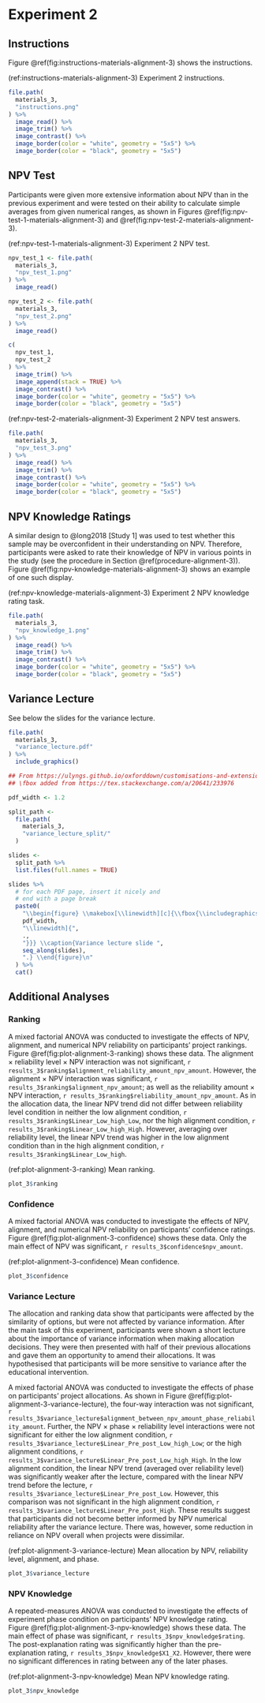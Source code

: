 # Experiment 2 {#alignment-3-appendix}

## Instructions {#instructions-materials-alignment-3-appendix}

Figure \@ref(fig:instructions-materials-alignment-3) shows the instructions.

(ref:instructions-materials-alignment-3) Experiment 2 instructions.

```r
file.path(
  materials_3,
  "instructions.png"
) %>%
  image_read() %>%
  image_trim() %>%
  image_contrast() %>%
  image_border(color = "white", geometry = "5x5") %>%
  image_border(color = "black", geometry = "5x5")
```

## NPV Test {#npv-test-materials-alignment-3}

Participants were given more extensive information about NPV than in the
previous experiment and were tested on their ability to calculate simple
averages from given numerical ranges, as shown in
Figures \@ref(fig:npv-test-1-materials-alignment-3)
and \@ref(fig:npv-test-2-materials-alignment-3).

(ref:npv-test-1-materials-alignment-3) Experiment 2 NPV test.

```r
npv_test_1 <- file.path(
  materials_3,
  "npv_test_1.png"
) %>%
  image_read()

npv_test_2 <- file.path(
  materials_3,
  "npv_test_2.png"
) %>%
  image_read()

c(
  npv_test_1,
  npv_test_2
) %>%
  image_trim() %>%
  image_append(stack = TRUE) %>%
  image_contrast() %>%
  image_border(color = "white", geometry = "5x5") %>%
  image_border(color = "black", geometry = "5x5")
```

(ref:npv-test-2-materials-alignment-3) Experiment 2 NPV test answers.

```r
file.path(
  materials_3,
  "npv_test_3.png"
) %>%
  image_read() %>%
  image_trim() %>%
  image_contrast() %>%
  image_border(color = "white", geometry = "5x5") %>%
  image_border(color = "black", geometry = "5x5")
```

## NPV Knowledge Ratings {#npv-knowledge-materials-alignment-3}

A similar design to @long2018 [Study 1] was used to test whether this sample may
be overconfident in their understanding on NPV. Therefore, participants were
asked to rate their knowledge of NPV in various points in the study (see the
procedure in Section \@ref(procedure-alignment-3)).
Figure \@ref(fig:npv-knowledge-materials-alignment-3) shows an example of one
such display.

(ref:npv-knowledge-materials-alignment-3) Experiment 2 NPV knowledge rating task.

```r
file.path(
  materials_3,
  "npv_knowledge_1.png"
) %>%
  image_read() %>%
  image_trim() %>%
  image_contrast() %>%
  image_border(color = "white", geometry = "5x5") %>%
  image_border(color = "black", geometry = "5x5")
```

\newpage
\newpage

## Variance Lecture {#variance-lecture-materials-alignment-3}

See below the slides for the variance lecture.

```r
file.path(
  materials_3,
  "variance_lecture.pdf"
) %>%
  include_graphics()
```

```r
## From https://ulyngs.github.io/oxforddown/customisations-and-extensions.html#embed-pdf
## \fbox added from https://tex.stackexchange.com/a/20641/233976

pdf_width <- 1.2

split_path <-
  file.path(
    materials_3,
    "variance_lecture_split/"
  )

slides <-
  split_path %>%
  list.files(full.names = TRUE)

slides %>%
  # for each PDF page, insert it nicely and
  # end with a page break
  paste0(
    "\\begin{figure} \\makebox[\\linewidth][c]{\\fbox{\\includegraphics[width=",
    pdf_width,
    "\\linewidth]{",
    .,
    "}}} \\caption{Variance lecture slide ",
    seq_along(slides),
    ".} \\end{figure}\n"
  ) %>%
  cat()
```

## Additional Analyses {#results-alignment-3-appendix}

### Ranking

A mixed factorial ANOVA was conducted to investigate the effects of NPV,
alignment, and numerical NPV reliability on participants’ project rankings.
Figure \@ref(fig:plot-alignment-3-ranking) shows these data. The alignment
$\times$ reliability level $\times$ NPV interaction was not
significant,
`r results_3$ranking$alignment_reliability_amount_npv_amount`.
However, the alignment $\times$ NPV interaction was significant,
`r results_3$ranking$alignment_npv_amount`; as well as the reliability
amount $\times$ NPV interaction,
`r results_3$ranking$reliability_amount_npv_amount`. As in the
allocation data, the linear NPV trend did not differ between reliability level
condition in neither the low alignment condition,
`r results_3$ranking$Linear_Low_high_Low`, nor the high alignment
condition, `r results_3$ranking$Linear_Low_high_High`. However,
averaging over reliability level, the linear NPV trend was higher in the low
alignment condition than in the high alignment condition,
`r results_3$ranking$Linear_Low_high`.

(ref:plot-alignment-3-ranking) Mean ranking.

```r
plot_3$ranking
```

### Confidence

A mixed factorial ANOVA was conducted to investigate the effects of NPV,
alignment, and numerical NPV reliability on participants’ confidence ratings.
Figure \@ref(fig:plot-alignment-3-confidence) shows these data. Only the main
effect of NPV was significant,
`r results_3$confidence$npv_amount`.

(ref:plot-alignment-3-confidence) Mean confidence.

```r
plot_3$confidence
```

### Variance Lecture

The allocation and ranking data show that participants were affected by the
similarity of options, but were not affected by variance information. After the
main task of this experiment, participants were shown a short lecture about the
importance of variance information when making allocation decisions. They were
then presented with half of their previous allocations and gave them an
opportunity to amend their allocations. It was hypothesised that participants
will be more sensitive to variance after the educational intervention.

A mixed factorial ANOVA was conducted to investigate the effects of phase on
participants' project allocations. As shown in
Figure \@ref(fig:plot-alignment-3-variance-lecture), the four-way interaction
was not significant,
`r results_3$variance_lecture$alignment_between_npv_amount_phase_reliability_amount`.
Further, the NPV $\times$ phase $\times$ reliability level interactions were not
significant for either the low alignment condition,
`r results_3$variance_lecture$Linear_Pre_post_Low_high_Low`; or the
high alignment conditions,
`r results_3$variance_lecture$Linear_Pre_post_Low_high_High`. In the
low alignment condition, the linear NPV trend (averaged over reliability level)
was significantly weaker after the lecture, compared with the linear NPV trend
before the lecture, `r results_3$variance_lecture$Linear_Pre_post_Low`.
However, this comparison was not significant in the high alignment condition,
`r results_3$variance_lecture$Linear_Pre_post_High`. These results
suggest that participants did not become better informed by NPV numerical
reliability after the variance lecture. There was, however, some reduction in
reliance on NPV overall when projects were dissimilar.

(ref:plot-alignment-3-variance-lecture) Mean allocation by NPV, reliability level, alignment, and phase.

```r
plot_3$variance_lecture
```

### NPV Knowledge

A repeated-measures ANOVA was conducted to investigate the effects of experiment
phase condition on participants’ NPV knowledge rating.
Figure \@ref(fig:plot-alignment-3-npv-knowledge) shows these data. The main
effect of phase was significant, `r results_3$npv_knowledge$rating`.
The post-explanation rating was significantly higher than the pre-explanation
rating,
`r results_3$npv_knowledge$X1_X2`. However, there were no significant
differences in rating between any of the later phases.

(ref:plot-alignment-3-npv-knowledge) Mean NPV knowledge rating.

```r
plot_3$npv_knowledge
```
